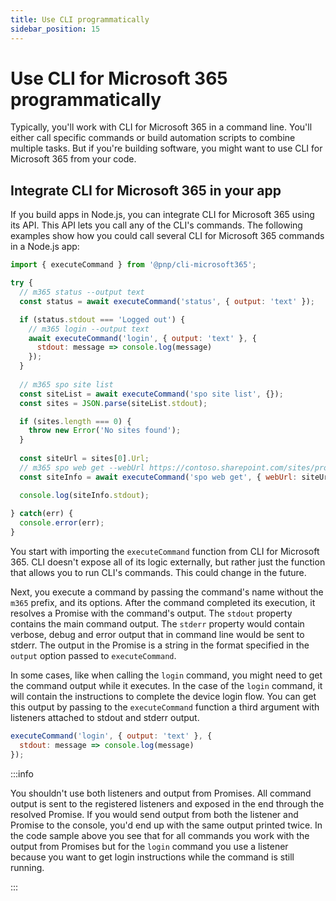 ```yaml
---
title: Use CLI programmatically
sidebar_position: 15
---
```


# Use CLI for Microsoft 365 programmatically

Typically, you'll work with CLI for Microsoft 365 in a command line. You'll either call specific commands or build automation scripts to combine multiple tasks. But if  you're building software, you might want to use CLI for Microsoft 365 from your code.

## Integrate CLI for Microsoft 365 in your app

If you build apps in Node.js, you can integrate CLI for Microsoft 365 using its API. This API lets you call any of the CLI's commands. The following examples show how you could call several CLI for Microsoft 365 commands in a Node.js app:

```javascript
import { executeCommand } from '@pnp/cli-microsoft365';

try {
  // m365 status --output text
  const status = await executeCommand('status', { output: 'text' });

  if (status.stdout === 'Logged out') {
    // m365 login --output text
    await executeCommand('login', { output: 'text' }, {
      stdout: message => console.log(message)
    });
  }
  
  // m365 spo site list
  const siteList = await executeCommand('spo site list', {});
  const sites = JSON.parse(siteList.stdout);

  if (sites.length === 0) {
    throw new Error('No sites found');
  }
  
  const siteUrl = sites[0].Url;
  // m365 spo web get --webUrl https://contoso.sharepoint.com/sites/project-x --withGroups
  const siteInfo = await executeCommand('spo web get', { webUrl: siteUrl, withGroups: true });

  console.log(siteInfo.stdout);
  
} catch(err) {
  console.error(err);
}
```

You start with importing the `executeCommand` function from CLI for Microsoft 365. CLI doesn't expose all of its logic externally, but rather just the function that allows you to run CLI's commands. This could change in the future.

Next, you execute a command by passing the command's name without the `m365` prefix, and its options. After the command completed its execution, it resolves a Promise with the command's output. The `stdout` property contains the main command output. The `stderr` property would contain verbose, debug and error output that in command line would be sent to stderr. The output in the Promise is a string in the format specified in the `output` option passed to `executeCommand`.

In some cases, like when calling the `login` command, you might need to get the command output while it executes. In the case of the `login` command, it will contain the instructions to complete the device login flow. You can get this output by passing to the `executeCommand` function a third argument with listeners attached to stdout and stderr output.

```javascript
executeCommand('login', { output: 'text' }, {
  stdout: message => console.log(message)
});
```

:::info

You shouldn't use both listeners and output from Promises. All command output is sent to the registered listeners and exposed in the end through the resolved Promise. If you would send output from both the listener and Promise to the console, you'd end up with the same output printed twice. In the code sample above you see that for all commands you work with the output from Promises but for the `login` command you use a listener because you want to get login instructions while the command is still running.

:::
